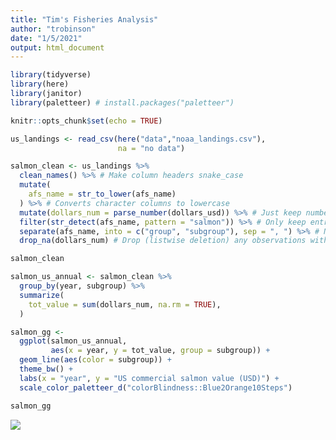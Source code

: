 ```yaml
---
title: "Tim's Fisheries Analysis"
author: "trobinson"
date: "1/5/2021"
output: html_document
---
```


```r

library(tidyverse)
library(here)  
library(janitor) 
library(paletteer) # install.packages("paletteer")

knitr::opts_chunk$set(echo = TRUE)
```

``` r

us_landings <- read_csv(here("data","noaa_landings.csv"),
                        na = "no data")

salmon_clean <- us_landings %>% 
  clean_names() %>% # Make column headers snake_case
  mutate(
    afs_name = str_to_lower(afs_name)
  ) %>% # Converts character columns to lowercase
  mutate(dollars_num = parse_number(dollars_usd)) %>% # Just keep numbers from $ column
  filter(str_detect(afs_name, pattern = "salmon")) %>% # Only keep entries w/"salmon"
  separate(afs_name, into = c("group", "subgroup"), sep = ", ") %>% # Note comma-space
  drop_na(dollars_num) # Drop (listwise deletion) any observations with NA for dollars_num

salmon_clean
```

``` r

salmon_us_annual <- salmon_clean %>% 
  group_by(year, subgroup) %>% 
  summarize(
    tot_value = sum(dollars_num, na.rm = TRUE),
  )

```


``` r

salmon_gg <- 
  ggplot(salmon_us_annual, 
         aes(x = year, y = tot_value, group = subgroup)) +
  geom_line(aes(color = subgroup)) +
  theme_bw() +
  labs(x = "year", y = "US commercial salmon value (USD)") +
  scale_color_paletteer_d("colorBlindness::Blue2Orange10Steps")
```

``` r
salmon_gg

```


![](https://octodex.github.com/images/Sentrytocat_octodex.jpg)
